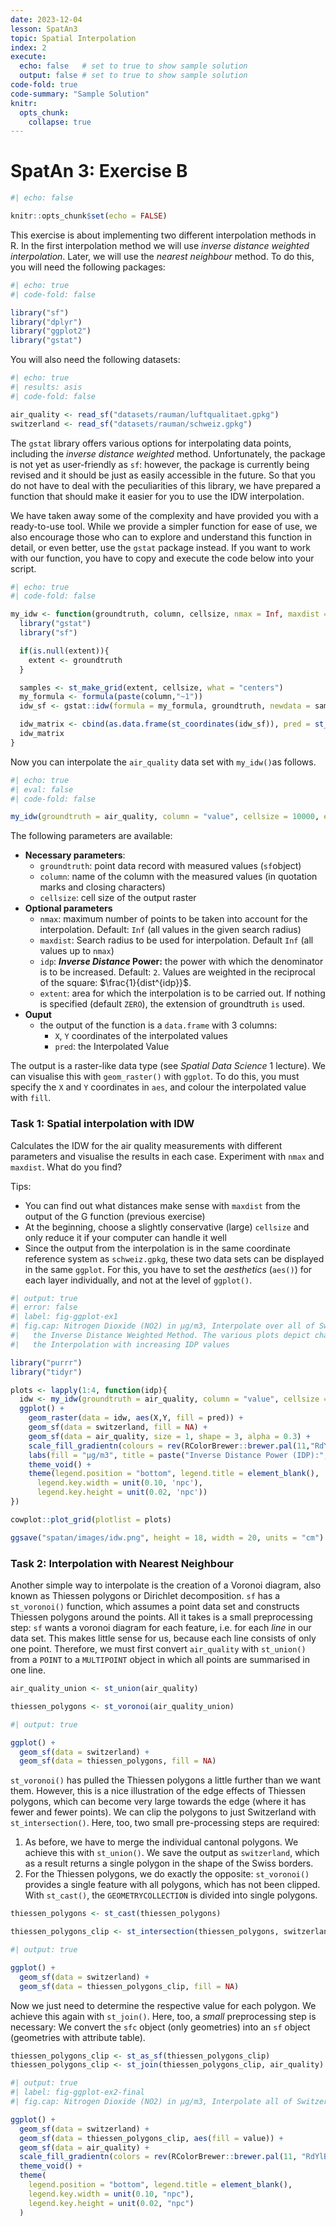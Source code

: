 ```yaml
---
date: 2023-12-04
lesson: SpatAn3
topic: Spatial Interpolation
index: 2
execute:
  echo: false   # set to true to show sample solution
  output: false # set to true to show sample solution
code-fold: true
code-summary: "Sample Solution"
knitr:
  opts_chunk:
    collapse: true
---
```


# SpatAn 3: Exercise B

```r
#| echo: false

knitr::opts_chunk$set(echo = FALSE)
```

This exercise is about implementing two different interpolation methods in R. In the first interpolation method we will use *inverse distance weighted interpolation*. Later, we will use the *nearest neighbour* method. To do this, you will need the following packages:

```r
#| echo: true
#| code-fold: false

library("sf")
library("dplyr")
library("ggplot2")
library("gstat")
```

You will also need the following datasets:

```r
#| echo: true
#| results: asis
#| code-fold: false

air_quality <- read_sf("datasets/rauman/luftqualitaet.gpkg")
switzerland <- read_sf("datasets/rauman/schweiz.gpkg")
```

The `gstat` library offers various options for interpolating data points, including the *inverse distance weighted* method. Unfortunately, the package is not yet as user-friendly as `sf`: however, the package is currently being revised and it should be just as easily accessible in the future. So that you do not have to deal with the peculiarities of this library, we have prepared a function that should make it easier for you to use the IDW interpolation.

We have taken away some of the complexity and have provided you with a ready-to-use tool. While we provide a simpler function for ease of use, we also encourage those who can to explore and understand this function in detail, or even better, use the `gstat` package instead. If you want to work with our function, you have to copy and execute the code below into your script.

```r
#| echo: true
#| code-fold: false

my_idw <- function(groundtruth, column, cellsize, nmax = Inf, maxdist = Inf, idp = 2, extent = NULL){
  library("gstat")
  library("sf")

  if(is.null(extent)){
    extent <- groundtruth
  }

  samples <- st_make_grid(extent, cellsize, what = "centers")
  my_formula <- formula(paste(column,"~1"))
  idw_sf <- gstat::idw(formula = my_formula, groundtruth, newdata = samples, nmin = 1, nmax = nmax, maxdist = maxdist, idp = idp)

  idw_matrix <- cbind(as.data.frame(st_coordinates(idw_sf)), pred = st_drop_geometry(idw_sf)[,1])
  idw_matrix
}
```

Now you can interpolate the `air_quality` data set with `my_idw()`as follows.

```r
#| echo: true
#| eval: false
#| code-fold: false

my_idw(groundtruth = air_quality, column = "value", cellsize = 10000, extent = switzerland)
```

The following parameters are available:

- **Necessary parameters**:
   - `groundtruth`: point data record with measured values (`sf`object)
   - `column`: name of the column with the measured values (in quotation marks and closing characters)
   - `cellsize`: cell size of the output raster
- **Optional parameters**
   - `nmax`: maximum number of points to be taken into account for the interpolation. Default: `Inf` (all values in the given search radius)
   - `maxdist`: Search radius to be used for interpolation. Default `Inf` (all values up to `nmax`)
   - `idp`: ***Inverse Distance* Power:** the power with which the denominator is to be increased. Default: `2`. Values are weighted in the reciprocal of the square: $\frac{1}{dist^{idp}}$.
   - `extent`: area for which the interpolation is to be carried out. If nothing is specified (default `ZERO`), the extension of groundtruth `is` used.
- **Ouput**
   - the output of the function is a `data.frame` with 3 columns:
      - `X`, `Y` coordinates of the interpolated values
      - `pred`: the Interpolated Value

The output is a raster-like data type (see *Spatial Data Science* 1 lecture). We can visualise this with `geom_raster()` with `ggplot`. To do this, you must specify the `X` and `Y` coordinates in `aes`, and colour the interpolated value with `fill`.

### Task 1: Spatial interpolation with IDW

Calculates the IDW for the air quality measurements with different parameters and visualise the results in each case. Experiment with `nmax` and `maxdist`. What do you find?

Tips:

- You can find out what distances make sense with `maxdist` from the output of the G function (previous exercise)
- At the beginning, choose a slightly conservative (large) `cellsize` and only reduce it if your computer can handle it well
- Since the output from the interpolation is in the same coordinate reference system as `schweiz.gpkg`, these two data sets can be displayed in the same `ggplot`. For this, you have to set the *aesthetics* (`aes()`) for each layer individually, and not at the level of `ggplot()`.

::: {.column-body}
```r
#| output: true
#| error: false
#| label: fig-ggplot-ex1
#| fig.cap: Nitrogen Dioxide (NO2) in μg/m3, Interpolate over all of Switzerland using
#|   the Inverse Distance Weighted Method. The various plots depict changes in
#|   the Interpolation with increasing IDP values

library("purrr")
library("tidyr")

plots <- lapply(1:4, function(idp){
  idw <- my_idw(groundtruth = air_quality, column = "value", cellsize = 1000, nmax = Inf, maxdist = Inf, idp = idp, extent = switzerland)
  ggplot() +
    geom_raster(data = idw, aes(X,Y, fill = pred)) +
    geom_sf(data = switzerland, fill = NA) +
    geom_sf(data = air_quality, size = 1, shape = 3, alpha = 0.3) +
    scale_fill_gradientn(colours = rev(RColorBrewer::brewer.pal(11,"RdYlBu")), limits = c(0, 60), na.value = NA) +
    labs(fill = "μg/m3", title = paste("Inverse Distance Power (IDP):", idp)) +
    theme_void() +
    theme(legend.position = "bottom", legend.title = element_blank(),
      legend.key.width = unit(0.10, 'npc'),
      legend.key.height = unit(0.02, 'npc'))
})

cowplot::plot_grid(plotlist = plots)

ggsave("spatan/images/idw.png", height = 18, width = 20, units = "cm")
```
:::

### Task 2: Interpolation with Nearest Neighbour

Another simple way to interpolate is the creation of a Voronoi diagram, also known as Thiessen polygons or Dirichlet decomposition. `sf` has a `st_voronoi()` function, which assumes a point data set and constructs Thiessen polygons around the points. All it takes is a small preprocessing step: `sf` wants a voronoi diagram for each feature, i.e. for each *line* in our data set. This makes little sense for us, because each line consists of only one point. Therefore, we must first convert `air_quality` with `st_union()` from a `POINT` to a `MULTIPOINT` object in which all points are summarised in one line.

```r
air_quality_union <- st_union(air_quality)

thiessen_polygons <- st_voronoi(air_quality_union)
```

```r
#| output: true

ggplot() +
  geom_sf(data = switzerland) +
  geom_sf(data = thiessen_polygons, fill = NA)
```

`st_voronoi()` has pulled the Thiessen polygons a little further than we want them. However, this is a nice illustration of the edge effects of Thiessen polygons, which can become very large towards the edge (where it has fewer and fewer points). We can clip the polygons to just Switzerland with `st_intersection()`. Here, too, two small pre-processing steps are required:

1. As before, we have to merge the individual cantonal polygons. We achieve this with `st_union()`. We save the output as `switzerland`, which as a result returns a single polygon in the shape of the Swiss borders.
2. For the Thiessen polygons, we do exactly the opposite: `st_voronoi()` provides a single feature with all polygons, which has not been clipped. With `st_cast()`, the `GEOMETRYCOLLECTION` is divided into single polygons.

```r
thiessen_polygons <- st_cast(thiessen_polygons)

thiessen_polygons_clip <- st_intersection(thiessen_polygons, switzerland)
```

```r
#| output: true

ggplot() +
  geom_sf(data = switzerland) +
  geom_sf(data = thiessen_polygons_clip, fill = NA)
```

Now we just need to determine the respective value for each polygon. We achieve this again with `st_join()`. Here, too, a *small* preprocessing step is necessary: We convert the `sfc` object (only geometries) into an `sf` object (geometries with attribute table).

```r
thiessen_polygons_clip <- st_as_sf(thiessen_polygons_clip)
thiessen_polygons_clip <- st_join(thiessen_polygons_clip, air_quality)
```

```r
#| output: true
#| label: fig-ggplot-ex2-final
#| fig.cap: Nitrogen Dioxide (NO2) in μg/m3, Interpolate all of Switzerland using the Nearest Neighbour method.

ggplot() +
  geom_sf(data = switzerland) +
  geom_sf(data = thiessen_polygons_clip, aes(fill = value)) +
  geom_sf(data = air_quality) +
  scale_fill_gradientn(colors = rev(RColorBrewer::brewer.pal(11, "RdYlBu"))) +
  theme_void() +
  theme(
    legend.position = "bottom", legend.title = element_blank(),
    legend.key.width = unit(0.10, "npc"),
    legend.key.height = unit(0.02, "npc")
  )
```

